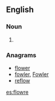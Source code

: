 ==English==

===Noun===
{{en-noun}}

# {{obsolete spelling of|flower|lang=en}}

===Anagrams===
* [[flower#English|flower]]
* [[fowler#English|fowler]], [[Fowler#English|Fowler]]
* [[reflow#English|reflow]]

[[es:flowre]]
